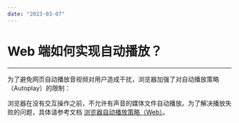 ```yaml
---
date: "2023-03-07"
---
```

# Web 端如何实现自动播放？

- - -


为了避免网页自动播放音视频对用户造成干扰，浏览器加强了对自动播放策略（Autoplay）的限制：

浏览器在没有交互操作之前，不允许有声音的媒体文件自动播放。为了解决播放失败的问题，具体请参考文档 [浏览器自动播放策略（Web）](https://doc-zh.zego.im/article/5325)。